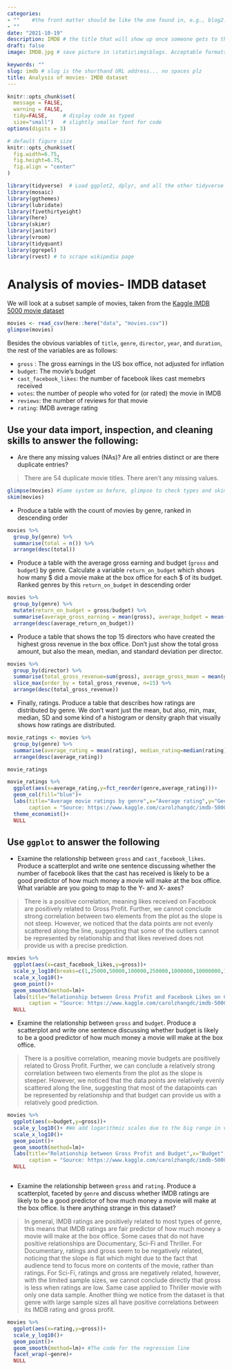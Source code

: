 ```yaml
---
categories:  
- ""    #the front matter should be like the one found in, e.g., blog2.md. It cannot be like the normal Rmd we used
- ""
date: "2021-10-19"
description: IMDB # the title that will show up once someone gets to this page
draft: false
image: IMDB.jpg # save picture in \static\img\blogs. Acceptable formats= jpg, jpeg, or png . Your iPhone pics wont work

keywords: ""
slug: imdb # slug is the shorthand URL address... no spaces plz
title: Analysis of movies- IMDB dataset
---
```



```r
knitr::opts_chunk$set(
  message = FALSE, 
  warning = FALSE, 
  tidy=FALSE,     # display code as typed
  size="small")   # slightly smaller font for code
options(digits = 3)

# default figure size
knitr::opts_chunk$set(
  fig.width=6.75, 
  fig.height=6.75,
  fig.align = "center"
)
```


```r
library(tidyverse)  # Load ggplot2, dplyr, and all the other tidyverse packages
library(mosaic)
library(ggthemes)
library(lubridate)
library(fivethirtyeight)
library(here)
library(skimr)
library(janitor)
library(vroom)
library(tidyquant)
library(ggrepel)
library(rvest) # to scrape wikipedia page
```




# Analysis of movies- IMDB dataset

We will look at a subset sample of movies, taken from the [Kaggle IMDB 5000 movie dataset](https://www.kaggle.com/carolzhangdc/imdb-5000-movie-dataset)

  
```r
movies <- read_csv(here::here("data", "movies.csv"))
glimpse(movies)

```

Besides the obvious variables of `title`, `genre`, `director`, `year`, and `duration`, the rest of the variables are as follows:

- `gross` : The gross earnings in the US box office, not adjusted for inflation
- `budget`: The movie's budget 
- `cast_facebook_likes`: the number of facebook likes cast memebrs received
- `votes`: the number of people who voted for (or rated) the movie in IMDB 
- `reviews`: the number of reviews for that movie
- `rating`: IMDB average rating 

## Use your data import, inspection, and cleaning skills to answer the following:

- Are there any missing values (NAs)? Are all entries distinct or are there duplicate entries?

> There are 54 duplicate movie titles. There aren't any missing values. 

```r

glimpse(movies) #Same system as before, glimpse to check types and skim to check for missing and duplicate values
skim(movies)

```


- Produce a table with the count of movies by genre, ranked in descending order

```r
movies %>% 
  group_by(genre) %>% 
  summarise(total = n()) %>% 
  arrange(desc(total))
```

- Produce a table with the average gross earning and budget (`gross` and `budget`) by genre. Calculate a variable `return_on_budget` which shows how many $ did a movie make at the box office for each $ of its budget. Ranked genres by this `return_on_budget` in descending order
```r
movies %>%
  group_by(genre) %>%
  mutate(return_on_budget = gross/budget) %>%
  summarise(average_gross_earning = mean(gross), average_budget = mean(budget), average_return_on_budget = mean(return_on_budget)) %>%  #We add averages
  arrange(desc(average_return_on_budget))
```

- Produce a table that shows the top 15 directors who have created the highest gross revenue in the box office. Don't just show the total gross amount, but also the mean, median, and standard deviation per director.
```r
movies %>% 
  group_by(director) %>% 
  summarise(total_gross_revenue=sum(gross), average_gross_mean = mean(gross), average_gross_median = median(gross),sd_gross = sd(gross)) %>% 
  slice_max(order_by = total_gross_revenue, n=15) %>%
  arrange(desc(total_gross_revenue))
```

- Finally, ratings. Produce a table that describes how ratings are distributed by genre. We don't want just the mean, but also, min, max, median, SD and some kind of a histogram or density graph that visually shows how ratings are distributed. 

```r
movie_ratings <- movies %>% 
  group_by(genre) %>% 
  summarise(average_rating = mean(rating), median_rating=median(rating), min_rating=min(rating),max_rating=max(rating),sd_rating=sd(rating)) %>% 
  arrange(desc(average_rating))

movie_ratings

movie_ratings %>%
  ggplot(aes(x=average_rating,y=fct_reorder(genre,average_rating)))+
  geom_col(fill="blue")+
  labs(title="Average movie ratings by genre",x="Average rating",y="Genre", 
       caption = "Source: https://www.kaggle.com/carolzhangdc/imdb-5000-movie-dataset")+
  theme_economist()+
  NULL

```


## Use `ggplot` to answer the following

  - Examine the relationship between `gross` and `cast_facebook_likes`. Produce a scatterplot and write one sentence discussing whether the number of facebook likes that the cast has received is likely to be a good predictor of how much money a movie will make at the box office. What variable are you going to map to the Y- and X- axes?

> There is a positive correlation, meaning likes received on Facebook are positively related to Gross Profit. Further, we cannot conclude strong correlation between two elements from the plot as the slope is not steep. However, we noticed that the data points are not evenly scattered along the line, suggesting that some of the outliers cannot be represented by relationship and that likes reveived does not provide us with a precise prediction. 
  
```r
movies %>% 
  ggplot(aes(x=cast_facebook_likes,y=gross))+
  scale_y_log10(breaks=c(1,25000,50000,100000,250000,1000000,10000000,100000000,1000000000))+ #We try to scale the y axis to make the graph less clustered
  scale_x_log10()+
  geom_point()+
  geom_smooth(method=lm)+
  labs(title="Relationship between Gross Profit and Facebook Likes on Cast",x="Facebook Likes on Cast",y="Gross Profit", 
       caption = "Source: https://www.kaggle.com/carolzhangdc/imdb-5000-movie-dataset")
  NULL

```

  - Examine the relationship between `gross` and `budget`. Produce a scatterplot and write one sentence discussing whether budget is likely to be a good predictor of how much money a movie will make at the box office.

> There is a positive correlation, meaning movie budgets are positively related to Gross Profit. Further, we can conclude a relatively strong correlation between two elements from the plot as the slope is steeper. However, we noticed that the data points are relatively evenly scattered along the line, suggesting that most of the datapoints can be represented by relationship and that budget can provide us with a relatively good prediction. 


```r

movies %>% 
  ggplot(aes(x=budget,y=gross))+
  scale_y_log10()+ #We add logarithmic scales due to the big range in values
  scale_x_log10()+
  geom_point()+
  geom_smooth(method=lm)+
  labs(title="Relationship between Gross Profit and Budget",x="Budget",y="Gross Profit", 
       caption = "Source: https://www.kaggle.com/carolzhangdc/imdb-5000-movie-dataset")
  NULL



```
  
  - Examine the relationship between `gross` and `rating`. Produce a scatterplot, faceted by `genre` and discuss whether IMDB ratings are likely to be a good predictor of how much money a movie will make at the box office. Is there anything strange in this dataset?

> In general, IMDB ratings are positively related to most types of genre, this means that IMDB ratings are fair predictor of how much money a movie will make at the box office. Some cases that do not have positive relationships are Documentary, Sci-Fi and Thriller. For Documentary, ratings and gross seem to be negatively related, noticing that the slope is flat which might due to the fact that audience tend to focus more on contents of the movie, rather than ratings. For Sci-Fi, ratings and gross are negatively related, however, with the limited sample sizes, we cannot conclude directly that gross is less when ratings are low. Same case applied to Thriller movie with only one data sample. Another thing we notice from the dataset is that genre with large sample sizes all have positive correlations between its IMDB rating and gross profit.



```r
movies %>% 
  ggplot(aes(x=rating,y=gross))+
  scale_y_log10()+
  geom_point()+
  geom_smooth(method=lm)+ #The code for the regression line
  facet_wrap(~genre)+ 
  NULL
```

